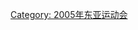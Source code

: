 {{Navbox
|name =  第四届东亚运动会
|title = [[第四届东亚运动会]]比赛项目
|image = <!--不是使用在条目中的非自由版权图像，根据[[Wikipedia:合理使用]]，不能在非条目名字空间展示：
ankaoxiaoxi123.jpg
-->
|group1= 
|list1 = [[游泳]] • [[田径]] • [[篮球]] • [[保龄球]] • [[体育舞蹈]] • [[龙舟]] • [[足球]] • [[体操]] • [[曲棍球]] • [[空手道]] • [[赛艇]] • [[射擊運動|射击]] • [[软式网球]] • [[跆拳道]]<br> [[网球]] • [[举重]] • [[武术]]
}}<noinclude>[[Category: 2005年东亚运动会]]</noinclude>